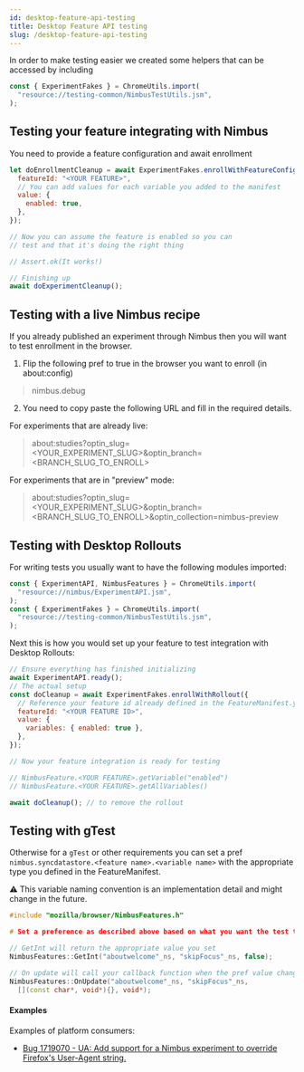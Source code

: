 ```yaml
---
id: desktop-feature-api-testing
title: Desktop Feature API testing
slug: /desktop-feature-api-testing
---
```



In order to make testing easier we created some helpers that can be accessed by including

```js
const { ExperimentFakes } = ChromeUtils.import(
  "resource://testing-common/NimbusTestUtils.jsm",
);
```

## Testing your feature integrating with Nimbus

You need to provide a feature configuration and await enrollment

```js
let doEnrollmentCleanup = await ExperimentFakes.enrollWithFeatureConfig({
  featureId: "<YOUR FEATURE>",
  // You can add values for each variable you added to the manifest
  value: {
    enabled: true,
  },
});

// Now you can assume the feature is enabled so you can
// test and that it's doing the right thing

// Assert.ok(It works!)

// Finishing up
await doExperimentCleanup();
```

## Testing with a live Nimbus recipe

If you already published an experiment through Nimbus then you will want to test enrollment in the browser.

1. Flip the following pref to true in the browser you want to enroll (in about:config)

> nimbus.debug

2. You need to copy paste the following URL and fill in the required details.

For experiments that are already live:

> about:studies?optin_slug=<YOUR_EXPERIMENT_SLUG>&optin_branch=<BRANCH_SLUG_TO_ENROLL>

For experiments that are in "preview" mode:

> about:studies?optin_slug=<YOUR_EXPERIMENT_SLUG>&optin_branch=<BRANCH_SLUG_TO_ENROLL>&optin_collection=nimbus-preview

## Testing with Desktop Rollouts

For writing tests you usually want to have the following modules imported:

```js
const { ExperimentAPI, NimbusFeatures } = ChromeUtils.import(
  "resource://nimbus/ExperimentAPI.jsm",
);
const { ExperimentFakes } = ChromeUtils.import(
  "resource://testing-common/NimbusTestUtils.jsm",
);
```

Next this is how you would set up your feature to test integration with Desktop Rollouts:

```js
// Ensure everything has finished initializing
await ExperimentAPI.ready();
// The actual setup
const doCleanup = await ExperimentFakes.enrollWithRollout({
  // Reference your feature id already defined in the FeatureManifest.yaml
  featureId: "<YOUR FEATURE ID>",
  value: {
    variables: { enabled: true },
  },
});

// Now your feature integration is ready for testing

// NimbusFeature.<YOUR FEATURE>.getVariable("enabled")
// NimbusFeature.<YOUR FEATURE>.getAllVariables()

await doCleanup(); // to remove the rollout
```

## Testing with gTest

Otherwise for a `gTest` or other requirements you can set a pref `nimbus.syncdatastore.<feature name>.<variable name>` with the appropriate type you defined in the FeatureManifest.

⚠️ This variable naming convention is an implementation detail and might change in the future.

```cpp
#include "mozilla/browser/NimbusFeatures.h"

# Set a preference as described above based on what you want the test to do

// GetInt will return the appropriate value you set
NimbusFeatures::GetInt("aboutwelcome"_ns, "skipFocus"_ns, false);

// On update will call your callback function when the pref value changes
NimbusFeatures::OnUpdate("aboutwelcome"_ns, "skipFocus"_ns,
  [](const char*, void*){}, void*);
```

#### Examples

Examples of platform consumers:

- [Bug 1719070 - UA: Add support for a Nimbus experiment to override Firefox's User-Agent string.](https://phabricator.services.mozilla.com/D121112)
